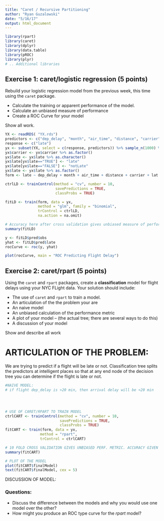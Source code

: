```yaml
---
title: "Caret / Recursive Partitioning"
author: "Ryan Guzalowski"
date: "5/16/17"
output: html_document
---
```


```r
library(rpart)
library(caret)
library(dplyr)
library(data.table)
library(pROC)
library(plyr)
# .. Additional libraries
```


## Exercise 1: caret/logistic regression (5 points)

Rebuild your logistic regression model from the previous week, this time using the `caret` package. 

- Calculate the training or apparent performance of the model. 
- Calculate an unbiased measure of performance 
- Create a ROC Curve for your model

Show all work.

```r

YX <- readRDS( "YX.rds")
predictors <- c("dep_delay", "month", "air_time", "distance", "carrier", "lat.dest", "lon.dest")
response <- c("late")
yx <- subset(YX, select = c(response, predictors)) %>% sample_n(1000) %>% na.omit()
yx$carrier <- yx$carrier %>% as.factor()
yx$late <- yx$late %>% as.character()
yx$late[yx$late=="TRUE"] <- "late"
yx$late[yx$late=="FALSE"] <- "notLate"
yx$late <- yx$late %>% as.factor()
form <- late ~ dep_delay + month + air_time + distance + carrier + lat.dest + lon.dest

ctrlLD <- trainControl(method = "cv", number = 10,
                       savePredictions = TRUE,
                       classProbs = TRUE)

fitLD <- train(form, data = yx,
               method = "glm", family = "binomial",
               trControl = ctrlLD,
               na.action = na.omit)

# Accuracy here after cross validation gives unbiased measure of performance
summary(fitLD)

y <- fitLD$pred$obs
yhat <- fitLD$pred$late
rocCurve <- roc(y, yhat)

plot(rocCurve, main = "ROC Predicting Flight Delay")
```


## Exercise 2: caret/rpart (5 points)

Using the `caret` and `rpart` packages, create a **classification** model for flight delays using your NYC FLight data. Your solution should include:

- The use of `caret` and `rpart` to train a model.
- An articulation of the the problem your are 
- An naive model
- An unbiased calculation of the performance metric
- A plot of your model -- (the actual tree; there are several ways to do this)
- A discussion of your model 

Show and describe all work

# ARTICULATION OF THE PROBLEM:
We are trying to predict if a flight will be late or not. Classification tree
splits the predictors at intelligent places so that at any end node of the
decision tree you can determine if the flight is late or not.

```r

#NAIVE MODEL:
# if flight dep_delay is >20 min, then arrival delay will be <20 min




# USE OF CARET/RPART TO TRAIN MODEL
ctrlCART <- trainControl(method = "cv", number = 10,
                         savePredictions = TRUE,
                         classProbs = TRUE)
fitCART <- train(form, data = yx,
                method = "rpart",
                trControl = ctrlCART)

# 10 FOLD CROSS VALIDATION GIVES UNBIASED PERF. METRIC. ACCURACY GIVEN BELOW
summary(fitCART)

```

```r

# PLOT OF THE MODEL
plot(fitCART$finalModel)
text(fitCART$finalModel, cex = 5)

```

DISCUSSION OF MODEL:



### Questions:
- Discuss the difference between the models and why you would use one model over the other?
- How might you produce an ROC type curve for the *rpart* model? 
